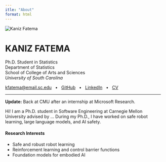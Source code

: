 ```yaml
---
itle: "About"
format: html
---
```


<div class="container">
<div class="row align-items-start mb-4">
<div class="col-md-3 text-center">
<!-- Profile photo -->
<img src="images/kaniz_profile.jpg" alt="Kaniz Fatema" class="profile-photo img-fluid">
</div>

<div class="col-md-9">
<h1><strong>KANIZ</strong> FATEMA</h1>

<p class="lead">
Ph.D. Student in Statistics<br>
Department of Statistics <br> 
School of College of Arts and Sciences<br>
<em>University of South Carolina</em>
</p>

<p>
  <strong> </strong>
  <a href="mailto:kfatema@email.sc.edu">kfatema@email.sc.edu</a>
  &nbsp; • &nbsp;
  <a href="https://github.com/Kaniz461/kfatemaa" target="_blank">GitHub</a>
  &nbsp; • &nbsp;
  <a href="https://www.linkedin.com/in/kaniz-fatema-229186228/" target="_blank">LinkedIn</a>
  &nbsp; • &nbsp;
  <a href="files/kaniz_resume.pdf" target="_blank">CV</a>
</p>
</div>
</div>

<hr>

<div class="row">
<div class="col-12">
<p><strong>Update:</strong> Back at CMU after an internship at Microsoft Research.</p>

<p>
Hi! I am a Ph.D. student in Software Engineering at Carnegie Mellon University advised by ...
During my Ph.D., I have worked on safe robot learning, large language models, and AI safety.
</p>

<h4>Research Interests</h4>
<ul>
<li>Safe and robust robot learning</li>
<li>Reinforcement learning and control barrier functions</li>
<li>Foundation models for embodied AI</li>
</ul>
</div>
</div>
</div>
